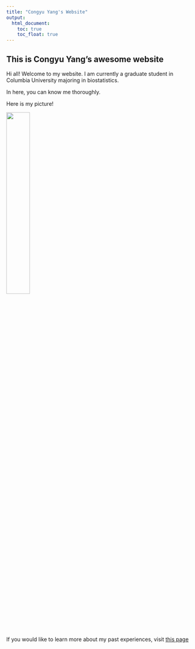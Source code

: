 ```yaml
---
title: "Congyu Yang's Website"
output: 
  html_document:
    toc: true
    toc_float: true
---
```


## This is Congyu Yang's awesome website

Hi all! Welcome to my website. I am currently a graduate student in Columbia University majoring in biostatistics. \

In here, you can know me thoroughly.\

Here is my picture!\

<img src = "IMG_3723.JPG" style = "width:35%">

If you would like to learn more about my past experiences, visit [this page](experience.html)


